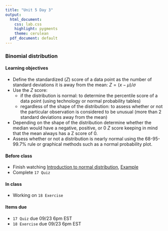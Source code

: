 ```yaml
---
title: "Unit 5 Day 3"
output: 
  html_document:
    css: lab.css
    highlight: pygments
    theme: cerulean
  pdf_document: default
---
```


###  Binomial distribution

#### Learning objectives 

* Define the standardized ($Z$) score of a data point as the number of standard deviations it is away from the mean: $Z=(x−\mu)/\sigma$
* Use the $Z$ score:
    * if the distribution is normal: to determine the percentile score of a data point (using technology or normal probability tables)
    * regardless of the shape of the distribution: to assess whether or not the particular observation is considered to be unusual (more than 2 standard deviations away from the mean)
* Depending on the shape of the distribution determine whether the median would have a negative, positive, or 0 $Z$ score keeping in mind that the mean always has a Z score of 0.
* Assess whether or not a distribution is nearly normal using the 68-95-99.7% rule or graphical methods such as a normal probability plot.

#### Before class
* Finish watching [Introduction to normal distribution](https://www.coursera.org/learn/probability-intro/lecture/M71Nv/normal-distribution), [Example](https://www.coursera.org/learn/probability-intro/lecture/mwnU6/working-with-the-normal-distribution)
* Complete `17 Quiz`

#### In class
* Working on `18 Exercise`

#### Items due
* `17 Quiz` due 09/23 6pm EST
* `18 Exercise` due 09/23 6pm EST